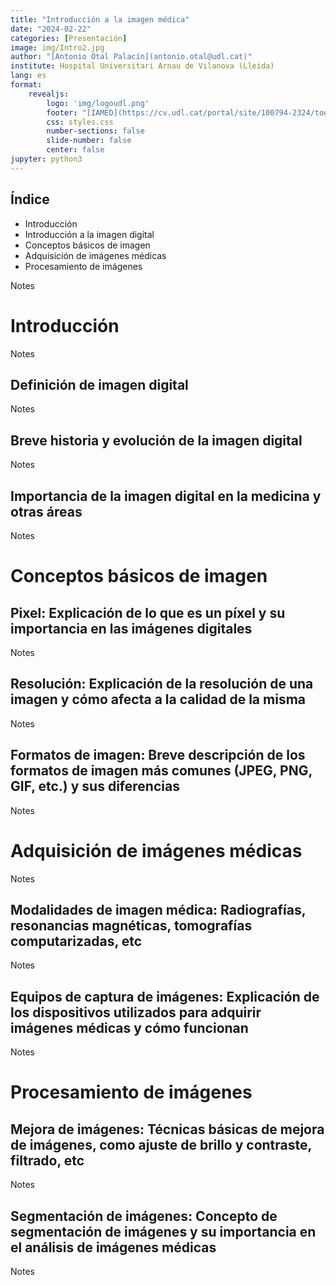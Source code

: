 ---
title: "Introducción a la imagen médica"
date: "2024-02-22"
categories: [Presentación]
image: img/Intro2.jpg
author: "[Antonio Otal Palacín](antonio.otal@udl.cat)"
institute: Hospital Universitari Arnau de Vilanova (Lleida)
lang: es
format: 
    revealjs:
        logo: 'img/logoudl.png'
        footer: "[IAMED](https://cv.udl.cat/portal/site/100794-2324/tool/3d5c2c81-a50b-43ce-a0bf-ecbfd152350b)"
        css: styles.css
        number-sections: false
        slide-number: false
        center: false
jupyter: python3   
---

## Índice

-   Introducción
-   Introducción a la imagen digital
-   Conceptos básicos de imagen
-   Adquisición de imágenes médicas
-   Procesamiento de imágenes


::: notes
Notes
:::

# Introducción 

::: notes
Notes
:::

## Definición de imagen digital

::: notes
Notes
:::

## Breve historia y evolución de la imagen digital


::: notes
Notes
:::

## Importancia de la imagen digital en la medicina y otras áreas


::: notes
Notes
:::

# Conceptos básicos de imagen

## Pixel: Explicación de lo que es un píxel y su importancia en las imágenes digitales

::: notes
Notes
:::

## Resolución: Explicación de la resolución de una imagen y cómo afecta a la calidad de la misma

::: notes
Notes
:::

## Formatos de imagen: Breve descripción de los formatos de imagen más comunes (JPEG, PNG, GIF, etc.) y sus diferencias

::: notes
Notes
:::


# Adquisición de imágenes médicas

::: notes
Notes
:::

## Modalidades de imagen médica: Radiografías, resonancias magnéticas, tomografías computarizadas, etc

::: notes
Notes
:::


## Equipos de captura de imágenes: Explicación de los dispositivos utilizados para adquirir imágenes médicas y cómo funcionan

::: notes
Notes
:::


# Procesamiento de imágenes


## Mejora de imágenes: Técnicas básicas de mejora de imágenes, como ajuste de brillo y contraste, filtrado, etc

::: notes
Notes
:::

## Segmentación de imágenes: Concepto de segmentación de imágenes y su importancia en el análisis de imágenes médicas

::: notes
Notes
:::